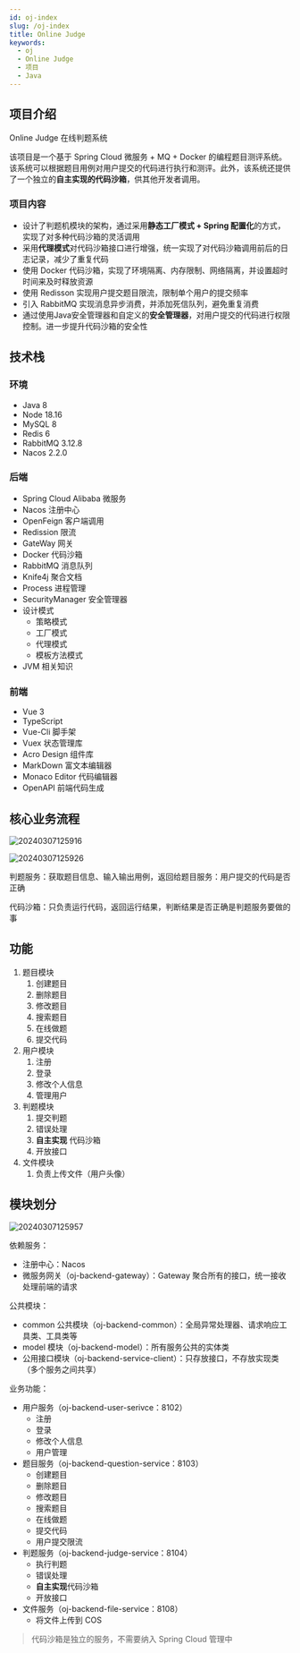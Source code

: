 ```yaml
---
id: oj-index
slug: /oj-index
title: Online Judge
keywords:
  - oj
  - Online Judge
  - 项目
  - Java
---
```

## 项目介绍
Online Judge 在线判题系统

该项目是一个基于 Spring Cloud 微服务 + MQ + Docker 的编程题目测评系统。该系统可以根据题目用例对用户提交的代码进行执行和测评。此外，该系统还提供了一个独立的**自主实现的代码沙箱**，供其他开发者调用。
### 项目内容

- 设计了判题机模块的架构，通过采用**静态工厂模式 + Spring 配置化**的方式，实现了对多种代码沙箱的灵活调用
- 采用**代理模式**对代码沙箱接口进行增强，统一实现了对代码沙箱调用前后的日志记录，减少了重复代码
- 使用 Docker 代码沙箱，实现了环境隔离、内存限制、网络隔离，并设置超时时间来及时释放资源
- 使用 Redisson 实现用户提交题目限流，限制单个用户的提交频率
- 引入 RabbitMQ 实现消息异步消费，并添加死信队列，避免重复消费
- 通过使用Java安全管理器和自定义的**安全管理器**，对用户提交的代码进行权限控制。进一步提升代码沙箱的安全性
## 技术栈
### 环境

- Java 8
- Node 18.16
- MySQL 8
- Redis 6
- RabbitMQ 3.12.8
- Nacos 2.2.0
### 后端

- Spring Cloud Alibaba 微服务
- Nacos 注册中心
- OpenFeign 客户端调用
- Redission 限流
- GateWay 网关
- Docker 代码沙箱
- RabbitMQ 消息队列
- Knife4j 聚合文档
- Process 进程管理
- SecurityManager 安全管理器
- 设计模式
   - 策略模式
   - 工厂模式
   - 代理模式
   - 模板方法模式
- JVM 相关知识
### 前端

- Vue 3
- TypeScript
- Vue-Cli 脚手架
- Vuex 状态管理库
- Acro Design 组件库
- MarkDown 富文本编辑器
- Monaco Editor 代码编辑器
- OpenAPI 前端代码生成
## 核心业务流程
![20240307125916](https://blog-1312417182.cos.ap-chengdu.myqcloud.com/blog/20240307125916.png)

![20240307125926](https://blog-1312417182.cos.ap-chengdu.myqcloud.com/blog/20240307125926.png)

判题服务：获取题目信息、输入输出用例，返回给题目服务：用户提交的代码是否正确

代码沙箱：只负责运行代码，返回运行结果，判断结果是否正确是判题服务要做的事
## 功能

1. 题目模块
   1. 创建题目
   2. 删除题目
   3. 修改题目
   4. 搜索题目
   5. 在线做题
   6. 提交代码
2. 用户模块
   1. 注册
   2. 登录
   3. 修改个人信息
   4. 管理用户
3. 判题模块
   1. 提交判题
   2. 错误处理
   3. **自主实现** 代码沙箱
   4. 开放接口
4. 文件模块
   1. 负责上传文件（用户头像）
## 模块划分

![20240307125957](https://blog-1312417182.cos.ap-chengdu.myqcloud.com/blog/20240307125957.png)

依赖服务：

- 注册中心：Nacos
- 微服务网关（oj-backend-gateway）：Gateway 聚合所有的接口，统一接收处理前端的请求

公共模块：

- common 公共模块（oj-backend-common）：全局异常处理器、请求响应工具类、工具类等
- model 模块（oj-backend-model）：所有服务公共的实体类
- 公用接口模块（oj-backend-service-client）：只存放接口，不存放实现类（多个服务之间共享）

业务功能：

- 用户服务（oj-backend-user-serivce：8102）
   - 注册
   - 登录
   - 修改个人信息
   - 用户管理
- 题目服务（oj-backend-question-service：8103）
   - 创建题目
   - 删除题目
   - 修改题目
   - 搜索题目
   - 在线做题
   - 提交代码
   - 用户提交限流
- 判题服务（oj-backend-judge-service：8104）
   - 执行判题
   - 错误处理
   - **自主实现**代码沙箱
   - 开放接口
- 文件服务（oj-backend-file-service：8108）
   - 将文件上传到 COS
> 代码沙箱是独立的服务，不需要纳入 Spring Cloud 管理中


